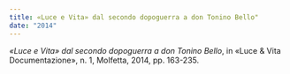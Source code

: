 ```yaml
---
title: «Luce e Vita» dal secondo dopoguerra a don Tonino Bello"
date: "2014"
---
```


_«Luce e Vita» dal secondo dopoguerra a don Tonino Bello_, in «Luce & Vita Documentazione», n. 1, Molfetta, 2014, pp. 163-235.

